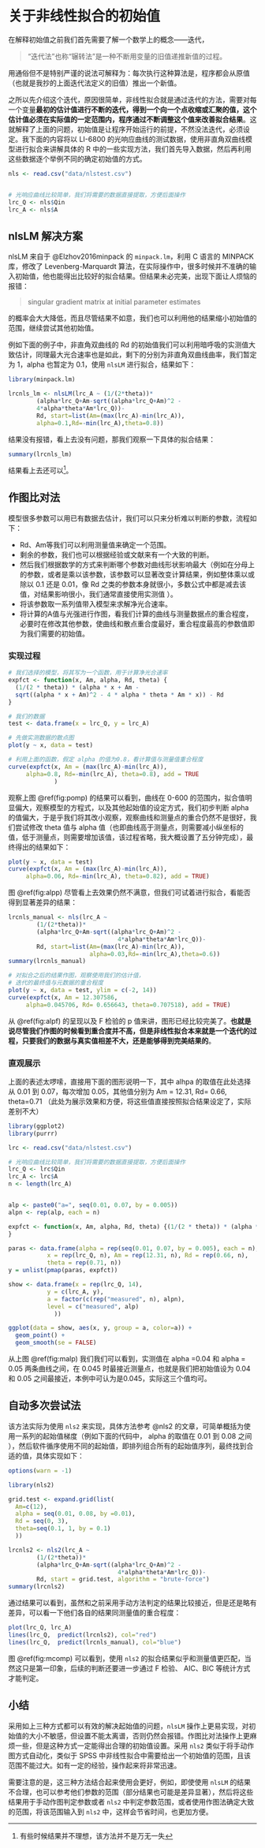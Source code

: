 # 关于非线性拟合的初始值 {#start_con}

在解释初始值之前我们首先需要了解一个数学上的概念——迭代，

>“迭代法”也称“辗转法”是一种不断用变量的旧值递推新值的过程。

用通俗但不是特别严谨的说法可解释为：每次执行这种算法是，程序都会从原值（也就是我抄的上面迭代法定义的旧值）推出一个新值。

之所以先介绍这个迭代，原因很简单，非线性拟合就是通过迭代的方法，需要对每一个变量**最初的估计值进行不断的迭代，得到一个向一个点收缩或汇聚的值，这个估计值必须在实际值的一定范围内，程序通过不断调整这个值来改善拟合结果**。这就解释了上面的问题，初始值是让程序开始运行的前提，不然没法迭代，必须设定。我下面的内容将以 LI-6800 的光响应曲线的测试数据，使用非直角双曲线模型进行拟合来讲解具体的 R 中的一些实现方法，我们首先导入数据，然后再利用这些数据逐个举例不同的确定初始值的方式。

```r
nls <- read.csv("data/nlstest.csv")


# 光响应曲线比较简单，我们将需要的数据直接提取，方便后面操作
lrc_Q <- nls$Qin
lrc_A <- nls$A

```

## nlsLM 解决方案 {#nlslm}

nlsLM 来自于 @Elzhov2016minpack 的 `minpack.lm`，利用 C 语言的 MINPACK 库，修改了 Levenberg-Marquardt 算法，在实际操作中，很多时候并不准确的输入初始值，他也能得出比较好的拟合结果。但结果未必完美，出现下面让人烦恼的报错：

> singular gradient matrix at initial parameter estimates

的概率会大大降低，而且尽管结果不如意，我们也可以利用他的结果缩小初始值的范围，继续尝试其他初始值。

例如下面的例子中，非直角双曲线的 Rd 的初始值我们可以利用暗呼吸的实测值大致估计，同理最大光合速率也是如此，剩下的分别为非直角双曲线曲率，我们暂定为 1，alpha 也暂定为 0.1，使用 `nlsLM` 进行拟合，结果如下：

```r
library(minpack.lm)

lrcnls_lm <- nlsLM(lrc_A ~ (1/(2*theta))*
        (alpha*lrc_Q+Am-sqrt((alpha*lrc_Q+Am)^2 - 
        4*alpha*theta*Am*lrc_Q))- 
        Rd, start=list(Am=(max(lrc_A)-min(lrc_A)),
        alpha=0.1,Rd=-min(lrc_A),theta=0.8)) 
```

结果没有报错，看上去没有问题，那我们观察一下具体的拟合结果：

```r
summary(lrcnls_lm)
```

结果看上去还可以^[有些时候结果并不理想，该方法并不是万无一失]。

## 作图比对法 {#plot_comp}

模型很多参数可以用已有数据去估计，我们可以只来分析难以判断的参数，流程如下：

* Rd、Am等我们可以利用测量值来确定一个范围。
* 剩余的参数，我们也可以根据经验或文献来有一个大致的判断。
* 然后我们根据数学的方式来判断哪个参数对曲线形状影响最大（例如在分母上的参数，或者是乘以该参数，该参数可以显著改变计算结果，例如整体乘以或除以 0.1 还是 0.01，像 Rd  之类的参数本身就很小，多数公式中都是减去该值，对结果影响很小，我们通常直接使用实测值 ）。
* 将该参数取一系列值带入模型来求解净光合速率。
* 将计算的A值与光强进行作图，看我们计算的曲线与测量数据点的重合程度，必要时在修改其他参数，使曲线和散点重合度最好，重合程度最高的参数值即为我们需要的初始值。

### 实现过程 {#plot_exam}

```r
# 我们选择的模型，将其写为一个函数，用于计算净光合速率
expfct <- function(x, Am, alpha, Rd, theta) {
  (1/(2 * theta)) * (alpha * x + Am - 
  sqrt((alpha * x + Am)^2 - 4 * alpha * theta * Am * x)) - Rd
}

# 我们的数据
test <- data.frame(x = lrc_Q, y = lrc_A)
```

```r
# 先做实测数据的散点图
plot(y ~ x, data = test)

# 利用上面的函数，假定 alpha 的值为0.8，看计算值与测量值重合程度
curve(expfct(x, Am = (max(lrc_A)-min(lrc_A)),
     alpha=0.8, Rd=-min(lrc_A), theta=0.8), add = TRUE
             )
```

观察上图 \@ref(fig:pomp) 的结果可以看到，曲线在 0-600 的范围内，拟合值明显偏大，观察模型的方程式，以及其他起始值的设定方式，我们初步判断 alpha 的值偏大，于是乎我们将其改小观察，观察曲线和测量点的重合仍然不是很好，我们尝试修改 theta 值与 alpha 值（也即曲线高于测量点，则需要减小纵坐标的值，低于测量点，则需要增加该值，该过程省略，我大概设置了五分钟完成），最终得出的结果如下：


```r
plot(y ~ x, data = test)
curve(expfct(x, Am = (max(lrc_A)-min(lrc_A)),
     alpha=0.06, Rd=-min(lrc_A), theta=0.82), add = TRUE)
```

图 \@ref(fig:alpp) 尽管看上去效果仍然不满意，但我们可试着进行拟合，看能否得到显著差异的结果：

```r
lrcnls_manual <- nls(lrc_A ~ 
        (1/(2*theta))*
        (alpha*lrc_Q+Am-sqrt((alpha*lrc_Q+Am)^2 - 
                               4*alpha*theta*Am*lrc_Q))- 
        Rd, start=list(Am=(max(lrc_A)-min(lrc_A)),
                       alpha=0.03,Rd=-min(lrc_A),theta=0.6))
summary(lrcnls_manual)
```


```r
# 对拟合之后的结果作图，观察使用我们的估计值，
# 迭代的最终值与元数据的重合程度
plot(y ~ x, data = test, ylim = c(-2, 14))
curve(expfct(x, Am = 12.307586,
     alpha=0.045706, Rd= 0.656643, theta=0.707518), add = TRUE)
```

从 \@ref(fig:alpf) 的呈现以及 F 检验的 p 值来讲，图形已经比较完美了。**也就是说尽管我们作图的时候看到重合度并不高，但是非线性拟合本来就是一个迭代的过程，只要我们的数据与真实值相差不大，还是能够得到完美结果的**。

### 直观展示 {#show_demo}

上面的表述太啰嗦，直接用下面的图形说明一下，其中 alhpa 的取值在此处选择从 0.01 到 0.07，每次增加 0.05，其他值分别为 Am = 12.31, Rd= 0.66, theta=0.71 （此处为展示效果和方便，将这些值直接按照拟合结果设定了，实际差别不大）

```r
library(ggplot2)
library(purrr)

lrc <- read.csv("data/nlstest.csv")

# 光响应曲线比较简单，我们将需要的数据直接提取，方便后面操作
lrc_Q <- lrc$Qin
lrc_A <- lrc$A
n <- length(lrc_A)


alp <- paste0("a=", seq(0.01, 0.07, by = 0.005))
alpn <- rep(alp, each = n)

expfct <- function(x, Am, alpha, Rd, theta) {(1/(2 * theta)) * (alpha * x + Am - sqrt((alpha * x + Am)^2 - 4 * alpha * theta * Am * x)) - Rd
}

paras <- data.frame(alpha = rep(seq(0.01, 0.07, by = 0.005), each = n), 
           x = rep(lrc_Q, n), Am = rep(12.31, n), Rd = rep(0.66, n), 
           theta = rep(0.71, n))
y = unlist(pmap(paras, expfct))

show <- data.frame(x = rep(lrc_Q, 14),
           y = c(lrc_A, y), 
           a = factor(c(rep("measured", n), alpn),
           level = c("measured", alp)
             ))

ggplot(data = show, aes(x, y, group = a, color=a)) + 
  geom_point() + 
  geom_smooth(se = FALSE) 
```

从上图 \@ref(fig:malp) 我们我们可以看到，实测值在 alpha =0.04 和 alpha = 0.05 两条曲线之间，在 0.045 时最接近测量点，也就是我们把初始值设为 0.04 和 0.05 之间最接近，本例中可认为是0.045，实际这三个值均可。

## 自动多次尝试法 {#mult_try}

该方法实际为使用 `nls2` 来实现，具体方法参考 @nls2 的文章，可简单概括为使用一系列的起始值梯度（例如下面的代码中， alpha 的取值在 0.01 到 0.08 之间 ），然后软件循序使用不同的起始值，即排列组合所有的起始值序列，最终找到合适的值，具体实现如下：

```r
options(warn = -1)
```

```r
library(nls2)

grid.test <- expand.grid(list(
  Am=c(12),
  alpha = seq(0.01, 0.08, by =0.01),
  Rd = seq(0, 3),
  theta=seq(0.1, 1, by = 0.1)
  ))

lrcnls2 <- nls2(lrc_A ~ 
        (1/(2*theta))*
        (alpha*lrc_Q+Am-sqrt((alpha*lrc_Q+Am)^2 - 
                               4*alpha*theta*Am*lrc_Q))- 
        Rd, start = grid.test, algorithm = "brute-force")
summary(lrcnls2)
```

通过结果可以看到，虽然和之前采用手动方法判定的结果比较接近，但是还是略有差异，可以看一下他们各自的结果同测量值的重合程度：

```r
plot(lrc_Q, lrc_A)
lines(lrc_Q,  predict(lrcnls2), col="red")
lines(lrc_Q,  predict(lrcnls_manual), col="blue")
```


图 \@ref(fig:mcomp) 可以看到，使用 `nls2` 的拟合结果似乎和测量值更匹配，当然这只是第一印象，后续的判断还要进一步通过 F 检验、 AIC、BIC 等统计方式才能判定。

## 小结 {#sum_start}

采用如上三种方式都可以有效的解决起始值的问题，`nlsLM` 操作上更易实现，对初始值的大小不敏感，但设置不能太离谱，否则仍然会报错。作图比对法操作上更麻烦一些，但是这种方式一定能得出合理的初始值设置。采用 `nls2` 类似于将手动作图方式自动化，类似于 SPSS 中非线性拟合中需要给出一个初始值的范围，且该范围不能过大。如有一定的经验，操作起来将非常迅速。

需要注意的是，这三种方法结合起来使用会更好，例如，即使使用 `nlsLM` 的结果不合理，也可以参考他们参数的范围（部分结果也可能是差异显著），然后将这些结果用于手动作图判定参数或者 `nls2` 中判定参数范围，或者使用作图法确定大致的范围，将该范围输入到 `nls2` 中，这样会节省时间，也更加方便。


\cleardoublepage
